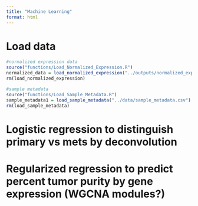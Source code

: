 ```yaml
---
title: "Machine Learning"
format: html
---
```


# Load data
```r

#normalized expression data
source("functions/Load_Normalized_Expression.R")
normalized_data = load_normalized_expression("../outputs/normalized_expression.csv")
rm(load_normalized_expression)

#sample metadata
source("functions/Load_Sample_Metadata.R")
sample_metadata1 = load_sample_metadata("../data/sample_metadata.csv")
rm(load_sample_metadata)

```

# Logistic regression to distinguish primary vs mets by deconvolution
# Regularized regression to predict percent tumor purity by gene expression (WGCNA modules?)